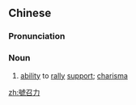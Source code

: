 {{also|号召力}}
==Chinese==
{{zh-forms|s=号召力|type=21}}

===Pronunciation===
{{zh-pron
|m=hàozhàolì
|c=hou6 ziu6 lik6
|cat=n
}}

===Noun===
{{zh-noun}}

# [[ability]] to [[rally]] [[support]]; [[charisma]]

[[zh:號召力]]